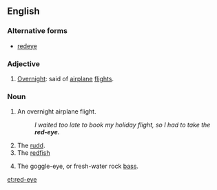 {{wikipedia|red-eye flight}}
{{wikipedia|dab=Red eye}}

==English==
===Alternative forms===
*[[redeye]]
===Adjective===
{{en-adj|-}}
#{{informal}} [[overnight|Overnight]]: said of [[airplane]] [[flight]]s.
===Noun===
{{en-noun|s}}
#{{informal}} An overnight airplane flight.
#:''I waited too late to book my holiday flight, so I had to take the '''red-eye.'''''
# The [[rudd]].
# The [[redfish]]
# {{US|dialect}} The goggle-eye, or fresh-water rock [[bass]].

{{webster}}
[[et:red-eye]]